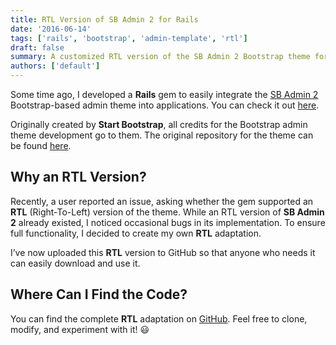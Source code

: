 ```yaml
---
title: RTL Version of SB Admin 2 for Rails
date: '2016-06-14'
tags: ['rails', 'bootstrap', 'admin-template', 'rtl']
draft: false
summary: A customized RTL version of the SB Admin 2 Bootstrap theme for Rails applications.
authors: ['default']
---
```


Some time ago, I developed a **Rails** gem to easily integrate the [SB Admin 2](http://startbootstrap.com/template-overviews/sb-admin-2/) Bootstrap-based admin theme into applications. You can check it out [here](https://github.com/dreamingechoes/bootstrap_sb_admin_base_v2).

Originally created by **Start Bootstrap**, all credits for the Bootstrap admin theme development go to them. The original repository for the theme can be found [here](https://github.com/BlackrockDigital/startbootstrap-sb-admin-2).

## Why an RTL Version?

Recently, a user reported an issue, asking whether the gem supported an **RTL** (Right-To-Left) version of the theme. While an RTL version of **SB Admin 2** already existed, I noticed occasional bugs in its implementation. To ensure full functionality, I decided to create my own **RTL** adaptation.

I’ve now uploaded this **RTL** version to GitHub so that anyone who needs it can easily download and use it.

## Where Can I Find the Code?

You can find the complete **RTL** adaptation on [GitHub](https://github.com/dreamingechoes/sb-admin2-rtl). Feel free to clone, modify, and experiment with it! 😃

